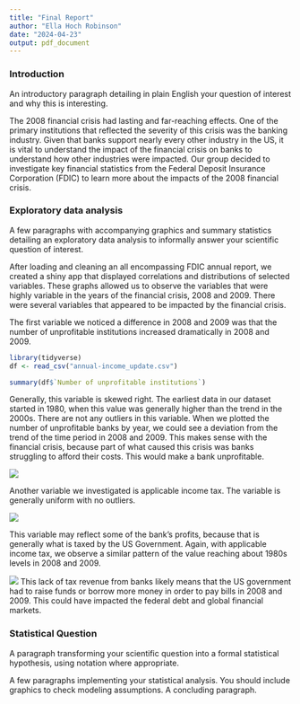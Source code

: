 ```yaml
---
title: "Final Report"
author: "Ella Hoch Robinson"
date: "2024-04-23"
output: pdf_document
---
```


### Introduction

An introductory paragraph detailing in plain English your question of interest and why this is interesting.

The 2008 financial crisis had lasting and far-reaching effects. One of the primary institutions that reflected the severity of this crisis was the banking industry. Given that banks support nearly every other industry in the US, it is vital to understand the impact of the financial crisis on banks to understand how other industries were impacted. Our group decided to investigate key financial statistics from the Federal Deposit Insurance Corporation (FDIC) to learn more about the impacts of the 2008 financial crisis.

### Exploratory data analysis

A few paragraphs with accompanying graphics and summary statistics detailing an exploratory data analysis to informally answer your scientific question of interest.

After loading and cleaning an all encompassing FDIC annual report, we created a shiny app that displayed correlations and distributions of selected variables. These graphs allowed us to observe the variables that were highly variable in the years of the financial crisis, 2008 and 2009. There were several variables that appeared to be impacted by the financial crisis.

The first variable we noticed a difference in 2008 and 2009 was that the number of unprofitable institutions increased dramatically in 2008 and 2009.

```r
library(tidyverse)
df <- read_csv("annual-income_update.csv")
```

```r
summary(df$`Number of unprofitable institutions`)
```

Generally, this variable is skewed right. The earliest data in our dataset started in 1980, when this value was generally higher than the trend in the 2000s. There are not any outliers in this variable. When we plotted the number of unprofitable banks by year, we could see a deviation from the trend of the time period in 2008 and 2009. This makes sense with the financial crisis, because part of what caused this crisis was banks struggling to afford their costs. This would make a bank unprofitable.

![](scatter_unprofit.png)

Another variable we investigated is applicable income tax. The variable is generally uniform with no outliers. 

![](tax_box.png)

This variable may reflect some of the bank's profits, because that is generally what is taxed by the US Government. Again, with applicable income tax, we observe a similar pattern of the value reaching about 1980s levels in 2008 and 2009. 

![](tax_year.png)
This lack of tax revenue from banks likely means that the US government had to raise funds or borrow more money in order to pay bills in 2008 and 2009. This could have impacted the federal debt and global financial markets.


### Statistical Question



A paragraph transforming your scientific question into a formal statistical hypothesis, using notation where appropriate. 

A few paragraphs implementing your statistical analysis. You should include graphics to check modeling assumptions. A concluding paragraph.
